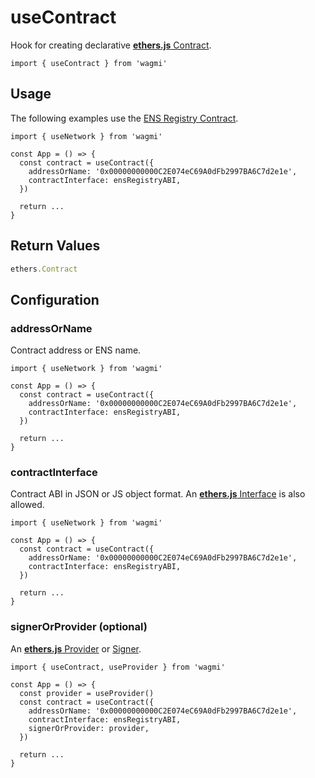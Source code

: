 # useContract

Hook for creating declarative [**ethers.js** Contract](https://docs.ethers.io/v5/api/contract/contract).

```tsx
import { useContract } from 'wagmi'
```

## Usage

The following examples use the [ENS Registry Contract](https://etherscan.io/address/0x00000000000C2E074eC69A0dFb2997BA6C7d2e1e#code).

```tsx
import { useNetwork } from 'wagmi'

const App = () => {
  const contract = useContract({
    addressOrName: '0x00000000000C2E074eC69A0dFb2997BA6C7d2e1e',
    contractInterface: ensRegistryABI,
  })

  return ...
}
```

## Return Values

```ts
ethers.Contract
```

## Configuration

### addressOrName

Contract address or ENS name.

```tsx highlight='5'
import { useNetwork } from 'wagmi'

const App = () => {
  const contract = useContract({
    addressOrName: '0x00000000000C2E074eC69A0dFb2997BA6C7d2e1e',
    contractInterface: ensRegistryABI,
  })

  return ...
}
```

### contractInterface

Contract ABI in JSON or JS object format. An [**ethers.js** Interface](https://docs.ethers.io/v5/api/utils/abi/interface) is also allowed.

```tsx highlight='6'
import { useNetwork } from 'wagmi'

const App = () => {
  const contract = useContract({
    addressOrName: '0x00000000000C2E074eC69A0dFb2997BA6C7d2e1e',
    contractInterface: ensRegistryABI,
  })

  return ...
}
```

### signerOrProvider (optional)

An [**ethers.js** Provider](https://docs.ethers.io/v5/api/providers/provider/#Provider) or [Signer](https://docs.ethers.io/v5/api/signer/#Signer).

```tsx highlight='8'
import { useContract, useProvider } from 'wagmi'

const App = () => {
  const provider = useProvider()
  const contract = useContract({
    addressOrName: '0x00000000000C2E074eC69A0dFb2997BA6C7d2e1e',
    contractInterface: ensRegistryABI,
    signerOrProvider: provider,
  })

  return ...
}
```
